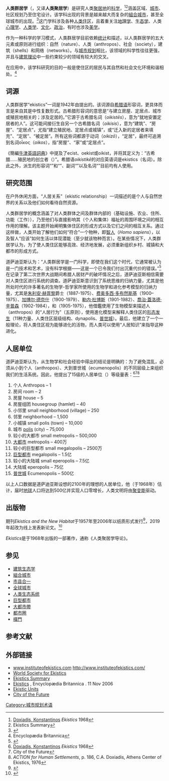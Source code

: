 '''人类群居学'''（{{Lang-en|ekistics}}，又译'''人类聚居学'''）是研究人类[[聚居地|聚居地]]的[[科学|科学]]，<ref name="ReferenceA">[[Konstantinos_Apostolos_Doxiadis|Doxiadis, Konstantinos]] ''Ekistics'' 1968</ref><ref>Ekistics Summary</ref>涵盖区域、[[城市|城市]]、社区规划乃至住宅设计。该学科出现的背景是越来越大而复杂的[[組合城市|組合城市]]，甚至全球城市的出现。<ref>{{Cite book|title=Encyclopedia of the City|last=Caves|first=R. W.|publisher=Routledge|year=2004|pages=215}}</ref>这门学科涉及各种[[聚居地|人类住区]]，且着重关注[[地理学|地理学]]、[[生态学|生态学]]、人类[[心理学|心理学]]、[[人类学|人类学]]、[[文化|文化]]、[[政治|政治]]，有时也涉及[[美学|美学]]。

作为一种科学的学习模式，人类群居学目前依赖[[统计学|统计]]和描述，以人类群居学的五大元素或原则进行组织：自然（nature）、人类（anthropos）、社会（society），建筑（shells）和网络（networks）。与[[城市规划|城市规划]]相比，该领域的科学性往往更强，并且与[[建筑理论|建筑理论]]中一些约束较少的领域有较大的交叉。

在应用中，该学科研究的目的一般是使住区的居民与其自然和社会文化环境和谐相处。<ref>Encyclopædia Britannica</ref>

== 词源 ==
人类群居学“ekistics”一词是1942年由{{Link-en|康斯坦丁诺斯·道萨迪亚斯|Constantinos Apostolos Doxiadis}}提出的。该词源自[[希腊语|希腊语]]形容词{{Lang|el|οἰκιστικός}}，更具体而言是来自其是中性复数形式{{Lang|el|οἰκιστικά}}。古希腊形容词{{Lang|el|οἰκιστικός}}的意思是“与建立房屋、定居点、城市或殖民地相关的；涉及定居的。”它源于古希腊名词{{Lang|el|οἰκιστής}}（''oikistēs''），意为“就地安置定居者的人”。这可能间接衍生自另一个古希腊名词{{Lang|el|οἴκισις}}（''oikisis''），意为“建筑”、“房屋”、“定居点”，尤指“建立殖民地、定居点或城镇”，或“迁入新的定居者来填充”、“定居”、“被定居”。所有这些词都源于动词{{Lang|el|οἰκίζω}}（''oikizō''），“定居”，最终可追溯到名词οἶκος（''oikos''），指“房屋”、“家”或“定居点”。

《簡編[[牛津英語詞典|牛津英語詞典]]》中提及了ecist、oekist或oikist，并将其定义为：“古希腊……殖民地的创立者（{{Lang|en|the founder of an ancient Greek ... colony}}）”。希腊语''oikistikē''的对应英语词是ekistics（名词）。除此之外，派生的形容词“{{Lang|en|ekistic}}”和“{{Lang|en|ekistical}}”、副词“{{Lang|en|ekistically}}”以及名词“{{Lang|en|ekistician}}”目前均有人使用。

== 研究范围 ==
在户外休闲方面，“人居关系”（ekistic relationship）一词描述的是个人与自然世界的关系以及他们如何看待自然资源。

人类群居学的概念涵盖了对人类群体之间及群体内部的（基础设施、农业、住所、功能（工作）），乃至他们与直接影响其（个人和集体）福祉的周围环境之间的相互作用的理解。该主题开始阐明集体住区的形成方式以及它们之间的相互关系。通过这样做，人类开始了解他们如何“符合”一个物种，即[[智人|智人]]（''Homo sapiens''），以及智人“应该”如何生活以体现潜能（至少就该物种而言）。在某些情况下，人类群居学认为，为了使人类住区能够高效、经济地发展，必须重新组织乡村、城镇和大都市的形成方式。

道萨迪亚斯认为：“人类群居学是一门科学，即使在我们这个时代，它通常被认为是一门技术和艺术，没有科学根据——这是一个已令我们付出沉重代价的错误。”<ref>{{Cite journal|title=Ekistics, the Science of Human Settlements|url=https://www.doxiadis.org/Downloads/ecistics_the_science_of_human_settlements.pdf|last=Doxiadis|first=Constantinos A.|journal=[[Science_(journal)|Science]]|issue=3956|year=1970|volume=170|pp=393-404|access-date=2021-04-08|archive-date=2018-11-23|archive-url=https://web.archive.org/web/20181123135641/http://www.doxiadis.org/Downloads/ecistics_the_science_of_human_settlements.pdf|dead-url=no}}</ref>在记录了第二次世界大战期间希腊人居财产的破坏情况之后，道萨迪亚斯相信需要对人类住区进行系统的调查。道萨迪亚斯意识到了系统思维的归纳力量，尤其是他所处时代的许多著名的生物学-哲学家所使用的生物学和进化参考模型的归纳力量，尤其是[[朱利安·赫胥黎|朱利安·赫胥黎]]爵士（1887-1975）、[[费奥多西·多布然斯基|费奥多西·多布然斯基]]（1900–1975）、[[加博尔·德奈什|加博尔·德奈什]]（1900-1979）、[[勒内·杜博斯|勒内·杜博斯]]（1901-1982）、[[喬治·蓋洛德·辛普森|喬治·蓋洛德·辛普森]]（1902-1984），和{{Link-en|康拉德·哈尔·沃丁顿|C. H. Waddington}}（1905-1975），他借鑑使用了生物模型来描述人（anthropos）的“人居行为”（五原则），使用進化模型来解释人类住区的[[形态发生|形态发生]]（11种力量、人类住区层级结构、dynapolis、[[普世城|普世城]]）。最后，他建立了一个一般理论，将人类住区视为能够进化的活物，而人类可以使用“人居知识”来指导这种进化。

== 人居单位 ==
道萨迪亚斯认为，从生物学和社会经验中得出的结论是明确的：为了避免混乱，必须从小到个人（anthropos）、大到普世城（ecumenopolis）的不同层级上来组织我们的生活系统。因此，他提出了15级的人居单位（{{Lang|en|ekistic unit}}）等级量表：<ref name="ReferenceA">[[Konstantinos_Apostolos_Doxiadis|Doxiadis, Konstantinos]] ''Ekistics'' 1968</ref><ref>City of the Future</ref><ref>''ACTION for Human Settlements'', p. 186, C.A. Doxiadis, Athens Center of Ekistics, 1976</ref>

# 个人 Anthropos – 1
# 房间 room – 2
# 房屋 house – 5
# 房屋组团 housegroup (hamlet) – 40
# 小邻里 small neighborhood (village) – 250
# 邻里 neighborhood – 1,500
# 小城镇 small polis (town) – 10,000
# 城市 [[希臘城邦|polis]] (city) – 75,000
# 较小的大都市 small metropolis – 500,000
# [[大都市|大都市]] metropolis – 400万
# 较小的巨型都市 small megalopolis – 2500万
# [[巨型都市|巨型都市]] megalopolis – 1.5亿
# 较小的大陆城 small eperopolis – 7.5亿
# 大陆城 eperopolis – 75亿
# [[普世城|普世城]] Ecumenopolis – 500亿

以上人口数据是道萨迪亚斯设想的2100年的理想的人居单位，他（于1968年）估计，届时[[地球|地球]]人口将达到500亿并实现人口零增长，人类文明将由[[聚变能|聚变能]]驱动。

== 出版物 ==
期刊''Ekistics and the New Habitat''于1957年至2006年以纸质形式发行<ref>{{Cite web|title=Ekistics on JSTOR|url=https://www.jstor.org/journal/ekistics|accessdate=March 2, 2021|archive-date=2021-05-12|archive-url=https://web.archive.org/web/20210512180554/https://www.jstor.org/journal/ekistics|dead-url=no}}</ref>，2019年起改为线上发表新论文。<ref>{{Cite web|title=Athens Center of Ekistics on JSTOR|url=https://www.jstor.org/publisher/atceek|accessdate=March 2, 2021|archive-date=2021-05-10|archive-url=https://web.archive.org/web/20210510204945/https://www.jstor.org/publisher/atceek|dead-url=no}}</ref>

''Ekistics''是{{Link-en|康斯坦丁诺斯·阿波斯托利斯·道萨迪亚斯|Constantinos Apostolos Doxiadis}}于1968年出版的一部著作，通称《人类聚居学导论》。

== 参见 ==

* [[建筑生态学|建筑生态学]]
* [[組合城市|組合城市]]
* [[市县合一|市县合一]]
* [[全球城市|全球城市]]
* [[人类生态系统|人类生态系统]]
* [[巨型都市|巨型都市]]
* [[大都市帶|大都市帶]]
* [[都市圈|都市圈]]
* [[樸門|樸門]]

== 参考文献 ==
{{Reflist}}

== 外部链接 ==

* [http://www.instituteofekistics.com/ www.instituteofekistics.com] {{Wayback|url=http://www.instituteofekistics.com/ |date=20190716122258 }} http://www.instituteofekistics.com/ {{Wayback|url=http://www.instituteofekistics.com/ |date=20190716122258 }}
* [https://web.archive.org/web/20070107183030/http://www.ekistics.org/ World Society for Ekistics]
* [https://web.archive.org/web/20071013155703/http://www.doxiadis.org/files/pdf/ecistics_the_science_of_human_settlements.pdf Ekistics Summary]
* [http://www.britannica.com/eb/article-9032180 Ekistics] {{Wayback|url=http://www.britannica.com/eb/article-9032180 |date=20080108153025 }}, Encyclopædia Britannica . 11 Nov 2006
* [https://web.archive.org/web/20070610020653/http://www.ekistics.org/Eindex.htm Ekistic Units]
* [https://web.archive.org/web/20071013155924/http://www.doxiadis.org/files/pdf/City%20of%20the%20Future.pdf City of the Future]

{{城市与区域规划}}

[[Category:城市规划术语|Category:城市规划术语]]